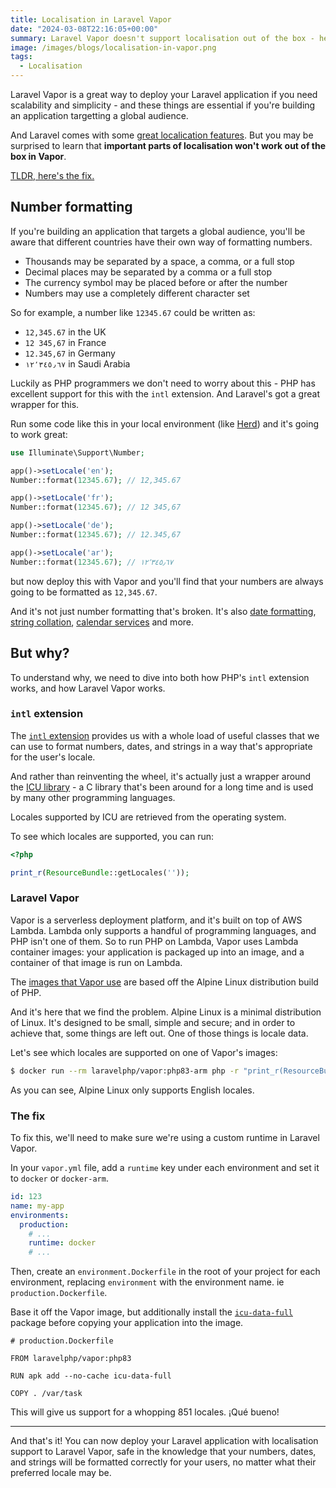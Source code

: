 ```yaml
---
title: Localisation in Laravel Vapor
date: "2024-03-08T22:16:05+00:00"
summary: Laravel Vapor doesn't support localisation out of the box - here's how to add it
image: /images/blogs/localisation-in-vapor.png
tags:
  - Localisation
---
```


Laravel Vapor is a great way to deploy your Laravel application if you need scalability and simplicity - and these things are essential if you're building an application targetting a global audience.

And Laravel comes with some [great localication features](https://laravel.com/docs/11.x/localization). But you may be surprised to learn that **important parts of localisation won't work out of the box in Vapor**.

[TLDR, here's the fix.](#The-fix)

## Number formatting

If you're building an application that targets a global audience, you'll be aware that different countries have their own way of formatting numbers.

* Thousands may be separated by a space, a comma, or a full stop
* Decimal places may be separated by a comma or a full stop
* The currency symbol may be placed before or after the number
* Numbers may use a completely different character set

So for example, a number like `12345.67` could be written as:

* `12,345.67` in the UK
* `12 345,67` in France
* `12.345,67` in Germany
* `١٢٬٣٤٥٫٦٧` in Saudi Arabia

Luckily as PHP programmers we don't need to worry about this - PHP has excellent support for this with the `intl` extension. And Laravel's got a great wrapper for this.

Run some code like this in your local environment (like [Herd](https://herd.laravel.com)) and it's going to work great:

```php
use Illuminate\Support\Number;

app()->setLocale('en');
Number::format(12345.67); // 12,345.67

app()->setLocale('fr');
Number::format(12345.67); // 12 345,67

app()->setLocale('de');
Number::format(12345.67); // 12.345,67

app()->setLocale('ar');
Number::format(12345.67); // ١٢٬٣٤٥٫٦٧
```

but now deploy this with Vapor and you'll find that your numbers are always going to be formatted as `12,345.67`.

And it's not just number formatting that's broken. It's also [date formatting](https://www.php.net/manual/en/class.intldateformatter.php), [string collation](https://www.php.net/manual/en/class.collator.php), [calendar services](https://www.php.net/manual/en/class.intlcalendar.php) and more.

## But why?

To understand why, we need to dive into both how PHP's `intl` extension works, and how Laravel Vapor works.

### `intl` extension

The [`intl` extension](https://www.php.net/manual/en/book.intl.php) provides us with a whole load of useful classes that we can use to format numbers, dates, and strings in a way that's appropriate for the user's locale.

And rather than reinventing the wheel, it's actually just a wrapper around the [ICU library](http://site.icu-project.org/) - a C library that's been around for a long time and is used by many other programming languages.

Locales supported by ICU are retrieved from the operating system.

To see which locales are supported, you can run:

```php
<?php

print_r(ResourceBundle::getLocales(''));
```

### Laravel Vapor

Vapor is a serverless deployment platform, and it's built on top of AWS Lambda. Lambda only supports a handful of programming languages, and PHP isn't one of them. So to run PHP on Lambda, Vapor uses Lambda container images: your application is packaged up into an image, and a container of that image is run on Lambda.

The [images that Vapor use](https://github.com/laravel/vapor-dockerfiles) are based off the Alpine Linux distribution build of PHP.

And it's here that we find the problem. Alpine Linux is a minimal distribution of Linux. It's designed to be small, simple and secure; and in order to achieve that, some things are left out. One of those things is locale data.

Let's see which locales are supported on one of Vapor's images:

```bash
$ docker run --rm laravelphp/vapor:php83-arm php -r "print_r(ResourceBundle::getLocales(''));"
```

As you can see, Alpine Linux only supports English locales.

### The fix

To fix this, we'll need to make sure we're using a custom runtime in Laravel Vapor.

In your `vapor.yml` file, add a `runtime` key under each environment and set it to `docker` or `docker-arm`.

```yaml
id: 123
name: my-app
environments:
  production:
    # ...
    runtime: docker
    # ...
```

Then, create an `environment.Dockerfile` in the root of your project for each environment, replacing `environment` with the environment name. ie `production.Dockerfile`.

Base it off the Vapor image, but additionally install the [`icu-data-full`](https://pkgs.alpinelinux.org/package/edge/main/x86/icu-data-full) package before copying your application into the image.

```
# production.Dockerfile

FROM laravelphp/vapor:php83

RUN apk add --no-cache icu-data-full

COPY . /var/task
```

This will give us support for a whopping 851 locales. ¡Qué bueno!

---

And that's it! You can now deploy your Laravel application with localisation support to Laravel Vapor, safe in the knowledge that your numbers, dates, and strings will be formatted correctly for your users, no matter what their preferred locale may be.
